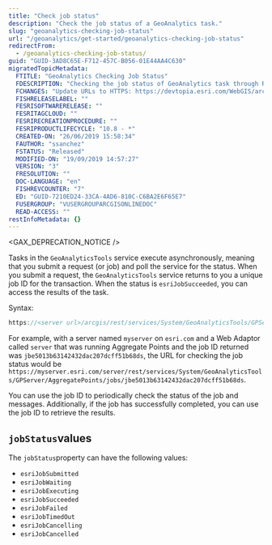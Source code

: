 ```yaml
---
title: "Check job status"
description: "Check the job status of a GeoAnalytics task."
slug: "geoanalytics-checking-job-status"
url: "/geoanalytics/get-started/geoanalytics-checking-job-status"
redirectFrom:
  - /geoanalytics-checking-job-status/
guid: "GUID-3AD8C65E-F712-457C-B056-01E44AA4C630"
migratedTopicMetadata:
  FTITLE: "GeoAnalytics Checking Job Status"
  FDESCRIPTION: "Checking the job status of GeoAnalytics task through REST"
  FCHANGES: "Update URLs to HTTPS: https://devtopia.esri.com/WebGIS/arcgis-rest-api-documentation/issues/181"
  FISHRELEASELABEL: ""
  FESRISOFTWARERELEASE: ""
  FESRITAGCLOUD: ""
  FESRIRECREATIONPROCEDURE: ""
  FESRIPRODUCTLIFECYCLE: "10.8 - *"
  CREATED-ON: "26/06/2019 15:58:34"
  FAUTHOR: "ssanchez"
  FSTATUS: "Released"
  MODIFIED-ON: "19/09/2019 14:57:27"
  VERSION: "3"
  FRESOLUTION: ""
  DOC-LANGUAGE: "en"
  FISHREVCOUNTER: "7"
  ED: "GUID-7210ED24-33CA-4AD6-810C-C6BA2E6F65E7"
  FUSERGROUP: "VUSERGROUPARCGISONLINEDOC"
  READ-ACCESS: ""
restInfoMetadata: {}
---
```


<GAX_DEPRECATION_NOTICE />

Tasks in the `GeoAnalyticsTools` service execute asynchronously, meaning that you submit a request (or job) and poll the
service for the status. When you submit a request, the `GeoAnalyticsTools` service returns to you a unique job ID for
the transaction. When the status is `esriJobSucceeded`, you can access the results of the task.

Syntax:

```javascript
https://<server url>/arcgis/rest/services/System/GeoAnalyticsTools/GPServer/<task name>/jobs/<jobId>
```
For example, with a server named `myserver` on `esri.com` and a Web Adaptor called `server` that was running
Aggregate Points and the job ID returned was `jbe5013b63142432dac207dcff51b68ds`, the URL for checking the job status
would be `https://myserver.esri.com/server/rest/services/System/GeoAnalyticsTools/GPServer/AggregatePoints/jobs/jbe5013b63142432dac207dcff51b68ds`.

You can use the job ID to periodically check the status of the job and messages. Additionally, if the job has
successfully completed, you can use the job ID to retrieve the results.

## `jobStatus`values

The `jobStatus`property can have the following values:

-   `esriJobSubmitted`
-   `esriJobWaiting`
-   `esriJobExecuting`
-   `esriJobSucceeded`
-   `esriJobFailed`
-   `esriJobTimedOut`
-   `esriJobCancelling`
-   `esriJobCancelled`
